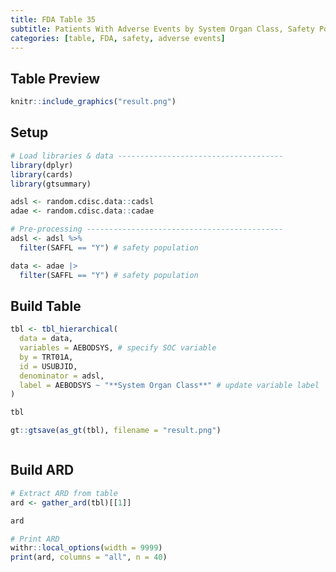 ```yaml
---
title: FDA Table 35
subtitle: Patients With Adverse Events by System Organ Class, Safety Population, Pooled Analysis (or Trial X)
categories: [table, FDA, safety, adverse events]
---
```


::: panel-tabset
## Table Preview

```r
knitr::include_graphics("result.png")
```

## Setup

```r
# Load libraries & data -------------------------------------
library(dplyr)
library(cards)
library(gtsummary)

adsl <- random.cdisc.data::cadsl
adae <- random.cdisc.data::cadae

# Pre-processing --------------------------------------------
adsl <- adsl %>%
  filter(SAFFL == "Y") # safety population

data <- adae |>
  filter(SAFFL == "Y") # safety population
```

## Build Table

```r
tbl <- tbl_hierarchical(
  data = data,
  variables = AEBODSYS, # specify SOC variable
  by = TRT01A,
  id = USUBJID,
  denominator = adsl,
  label = AEBODSYS ~ "**System Organ Class**" # update variable label
)

tbl
```

```r
gt::gtsave(as_gt(tbl), filename = "result.png")
```

```r
```

## Build ARD

```r
# Extract ARD from table
ard <- gather_ard(tbl)[[1]]

ard
```

```r
# Print ARD
withr::local_options(width = 9999)
print(ard, columns = "all", n = 40)
```
:::
